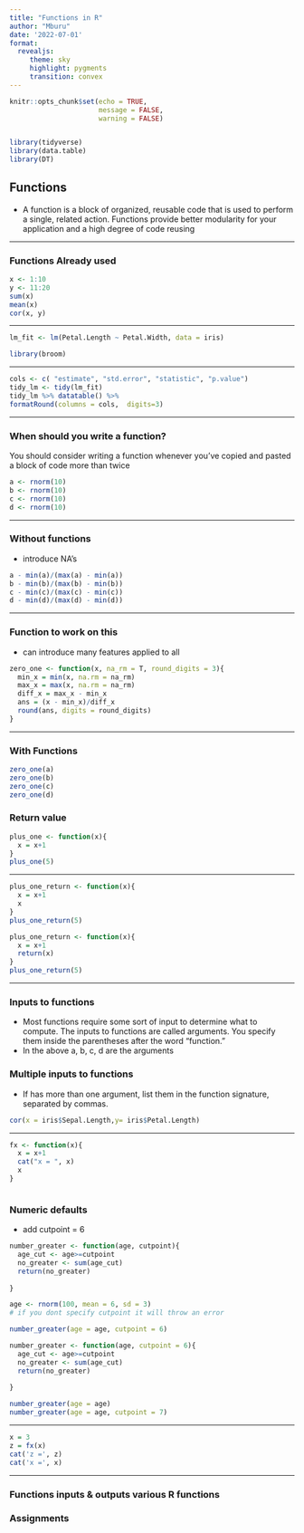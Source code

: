 ```yaml
---
title: "Functions in R"
author: "Mburu"
date: '2022-07-01'
format:
  revealjs:
     theme: sky
     highlight: pygments
     transition: convex
---
```


```r
knitr::opts_chunk$set(echo = TRUE, 
                      message = FALSE, 
                      warning = FALSE)


library(tidyverse)
library(data.table)
library(DT)
```



## Functions

- A function is a block of organized, reusable code that is used to perform a single, related action. Functions provide better modularity for your application and a high degree of code reusing

-----

### Functions Already used

```r
x <- 1:10
y <- 11:20
sum(x)
mean(x)
cor(x, y)
```

-----

```r
lm_fit <- lm(Petal.Length ~ Petal.Width, data = iris)

library(broom)


```

------

```r

cols <- c( "estimate", "std.error", "statistic", "p.value")
tidy_lm <- tidy(lm_fit) 
tidy_lm %>% datatable() %>%
formatRound(columns = cols,  digits=3)
```

----

### When should you write a function?
You should consider writing a function whenever you’ve copied and pasted a block of code more than twice

```r
a <- rnorm(10)
b <- rnorm(10)
c <- rnorm(10)
d <- rnorm(10)
```

-----

### Without functions 
- introduce NA's 
```r
a - min(a)/(max(a) - min(a))
b - min(b)/(max(b) - min(b))
c - min(c)/(max(c) - min(c))
d - min(d)/(max(d) - min(d))
```

-----

### Function to work on this

- can introduce many features applied to all

```r
zero_one <- function(x, na_rm = T, round_digits = 3){
  min_x = min(x, na.rm = na_rm)
  max_x = max(x, na.rm = na_rm)
  diff_x = max_x - min_x
  ans = (x - min_x)/diff_x
  round(ans, digits = round_digits)
}
```

-----

### With Functions

```r
zero_one(a)
zero_one(b)
zero_one(c)
zero_one(d)
```

### Return value

```r
plus_one <- function(x){
  x = x+1
}
plus_one(5)
```

-----

```r
plus_one_return <- function(x){
  x = x+1
  x
}
plus_one_return(5)
```


```r
plus_one_return <- function(x){
  x = x+1
  return(x)
}
plus_one_return(5)
```

----

### Inputs to functions

- Most functions require some sort of input to determine what to compute.
The inputs to functions are called arguments. You specify them inside the
parentheses after the word "function."
- In the above a, b, c, d are the arguments

### Multiple inputs to functions
 - If has more than one argument, list them in the function 
signature, separated by commas.

```r

cor(x = iris$Sepal.Length,y= iris$Petal.Length)

```


-----

```r
fx <- function(x){
  x = x+1
  cat("x = ", x)
  x
}
```

```r

```

### Numeric defaults
- add cutpoint = 6

```r
number_greater <- function(age, cutpoint){
  age_cut <- age>=cutpoint
  no_greater <- sum(age_cut)
  return(no_greater)
  
}

age <- rnorm(100, mean = 6, sd = 3)
# if you dont specify cutpoint it will throw an error

number_greater(age = age, cutpoint = 6)
```


```r
number_greater <- function(age, cutpoint = 6){
  age_cut <- age>=cutpoint
  no_greater <- sum(age_cut)
  return(no_greater)
  
}

number_greater(age = age)
number_greater(age = age, cutpoint = 7)
```

-----

```r

x = 3
z = fx(x)
cat('z =', z)
cat('x =', x)

```

-----


### Functions inputs & outputs various R functions

### Assignments


```r

```

